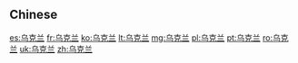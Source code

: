 {{also|烏克蘭}}
==Chinese==
{{zh-see|烏克蘭}}

[[es:乌克兰]]
[[fr:乌克兰]]
[[ko:乌克兰]]
[[lt:乌克兰]]
[[mg:乌克兰]]
[[pl:乌克兰]]
[[pt:乌克兰]]
[[ro:乌克兰]]
[[uk:乌克兰]]
[[zh:乌克兰]]